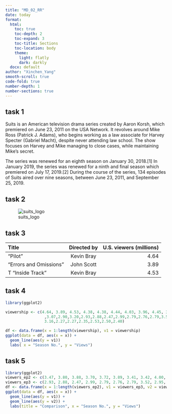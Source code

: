```yaml
---
title: "MD_02_RR"
date: today
format:
  html:
    toc: true
    toc-depth: 2
    toc-expand: 3
    toc-title: Sections
    toc-location: body
    theme:
      light: flatly
      dark: darkly
  docx: default
author: "Xinchen_Yang"
smooth-scroll: true
code-fold: true
number-depth: 1
number-sections: true
---
```

::: {.panel-tabset}
## task 1
Suits is an American television drama series created by Aaron Korsh, which premiered on June 23, 2011 on the USA Network. It revolves around Mike Ross (Patrick J. Adams), who begins working as a law associate for Harvey Specter (Gabriel Macht), despite never attending law school. The show focuses on Harvey and Mike managing to close cases, while maintaining Mike's secret.

The series was renewed for an eighth season on January 30, 2018.\[1\] In January 2019, the series was renewed for a ninth and final season which premiered on July 17, 2019.\[2\] During the course of the series, 134 episodes of Suits aired over nine seasons, between June 23, 2011, and September 25, 2019.

## task 2

![suits_logo](images/Suits_Logo.png)

## task 3


| Title                  | Directed by | U.S. viewers (millions) |
|:-----------------------|:-----------:|------------------------:|
| "Pilot"                | Kevin Bray  |                    4.64 |
| "Errors and Omissions" | John Scott  |                    3.89 |
| T "Inside Track"       | Kevin Bray  |                    4.53 |
:::
## task 4

```r
library(ggplot2)

viewership <- c(4.64, 3.89, 4.53, 4.38, 4.38, 4.44, 4.03, 3.96, 4.45, 3.82, 3.96, 3.47, 3.47, 3.80, 3.88, 3.70,3.72,3.89,3.41,3.42,4.00,4.48,3.57,3.75,3.36
                 ,3.07,2.90,3.20,2.93,2.88,2.47,2.99,2.79,2.76,2.79,3.52,2.95,
                 3.16,2.27,2.27,2.35,2.53,2.50,2.40)

df <- data.frame(x = 1:length(viewership), v1 = viewership)
ggplot(data = df, aes(x = x)) +
  geom_line(aes(y = v1)) 
  labs( x = "Season No.", y = "Views")
```

## task 5

```r
library(ggplot2)
viewers_ep2 <- c(3.47, 3.80, 3.88, 3.70, 3.72, 3.89, 3.41, 3.42, 4.00, 4.48, 3.57, 3.75, 3.36, 3.07, 2.90, 3.20)
viewers_ep3 <- c(2.93, 2.88, 2.47, 2.99, 2.79, 2.76, 2.79, 3.52, 2.95, 3.16, 2.27, 2.27, 2.35, 2.53, 2.50, 2.40)
df <- data.frame(x = 1:length(viewers_ep2), v1 = viewers_ep3, v2 = viewers_ep2)
ggplot(data = df, aes(x = x)) +
  geom_line(aes(y = v1)) +
  geom_line(aes(y = v2)) +
  labs(title = "Comparison", x = "Season No.", y = "Views")
```
